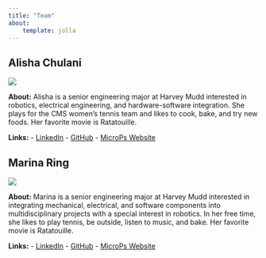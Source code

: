 ```yaml
---
title: "Team"
about:
    template: jolla
---
```



<div class="team-container">

## Alisha Chulani
![](alisha.jpg){.team-photo}

**About:** Alisha is a senior engineering major at Harvey Mudd interested in robotics, electrical engineering, and hardware-software integration. She plays for the CMS women’s tennis team and likes to cook, bake, and try new foods. Her favorite movie is Ratatouille.  

**Links:**
    - [LinkedIn](https://www.linkedin.com/in/alishachulani30/)
    - [GitHub](https://github.com/alishachulani)
    - [MicroPs Website](https://alishachulani.github.io/hmc-e155-portfolio/)



## Marina Ring
![](marina.jpg){.team-photo}

**About:** Marina is a senior engineering major at Harvey Mudd interested in integrating mechanical, electrical, and software components into multidisciplinary projects with a special interest in robotics. In her free time, she likes to play tennis, be outside, listen to music, and bake. Her favorite movie is Ratatouille. 

**Links:**
    - [LinkedIn](https://www.linkedin.com/in/marina-ring/)
    - [GitHub](https://github.com/marinaring)
    - [MicroPs Website](https://marinaring.github.io)

</div>
